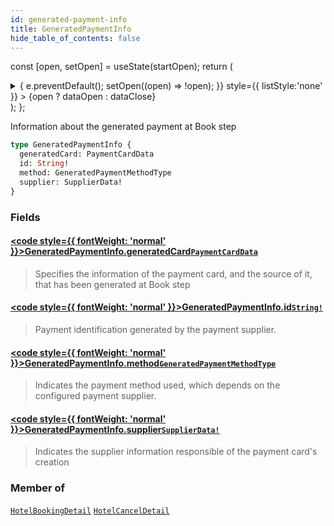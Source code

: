 ```yaml
---
id: generated-payment-info
title: GeneratedPaymentInfo
hide_table_of_contents: false
---
```






const [open, setOpen] = useState(startOpen);
return (
<details {...(open ? { open: true } : {})} className="details" style={{ border:'none', boxShadow:'none', background:'var(--ifm-background-color)' }}>
<summary
onClick={(e) => {
e.preventDefault();
setOpen((open) => !open);
}}
style={{ listStyle:'none' }} >
{open ? dataOpen : dataClose}
</summary>
{open && children}
</details>
);
};

Information about the generated payment at Book step

```graphql
type GeneratedPaymentInfo {
  generatedCard: PaymentCardData
  id: String!
  method: GeneratedPaymentMethodType
  supplier: SupplierData!
}
```

### Fields

#### [<code style={{ fontWeight: 'normal' }}>GeneratedPaymentInfo.<b>generatedCard</b></code>](#)<Bullet />[`PaymentCardData`](/api/objects/payment-card-data) <Badge class="badge badge--secondary" text="object"/>

> Specifies the information of the payment card, and the source of it, that has been generated at Book step

#### [<code style={{ fontWeight: 'normal' }}>GeneratedPaymentInfo.<b>id</b></code>](#)<Bullet />[`String!`](/api/scalars/string) <Badge class="badge badge--secondary" text="non-null"/> <Badge class="badge badge--secondary" text="scalar"/>

> Payment identification generated by the payment supplier.

#### [<code style={{ fontWeight: 'normal' }}>GeneratedPaymentInfo.<b>method</b></code>](#)<Bullet />[`GeneratedPaymentMethodType`](/api/enums/generated-payment-method-type) <Badge class="badge badge--secondary" text="enum"/>

> Indicates the payment method used, which depends on the configured payment supplier.

#### [<code style={{ fontWeight: 'normal' }}>GeneratedPaymentInfo.<b>supplier</b></code>](#)<Bullet />[`SupplierData!`](/api/objects/supplier-data) <Badge class="badge badge--secondary" text="non-null"/> <Badge class="badge badge--secondary" text="object"/>

> Indicates the supplier information responsible of the payment card's creation

### Member of

[`HotelBookingDetail`](/api/objects/hotel-booking-detail) <Badge class="badge badge--secondary" text="object"/><Bullet />[`HotelCancelDetail`](/api/objects/hotel-cancel-detail) <Badge class="badge badge--secondary" text="object"/>
